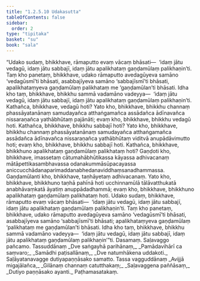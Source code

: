 ```yaml
---
title: "1.2.5.10 Udakasutta"
tableOfContents: false
sidebar:
  order: 2
type: "tipitaka"
basket: "su"
book: "sala"
---
```



<DynamicBreadcrumb />

<Division number="103" book="sala">

<Paragraph number="538" book="sala">
“Udako sudaṃ, bhikkhave, rāmaputto evaṃ vācaṃ bhāsati—  ‘idaṃ jātu vedagū, idaṃ jātu sabbajī, idaṃ jātu apalikhataṃ gaṇḍamūlaṃ palikhaṇin’ti. Taṃ kho panetaṃ, bhikkhave, udako rāmaputto avedagūyeva samāno ‘vedagūsmī’ti bhāsati, asabbajīyeva samāno ‘sabbajīsmī’ti bhāsati, apalikhataṃyeva gaṇḍamūlaṃ palikhataṃ me ‘gaṇḍamūlan’ti bhāsati. Idha kho taṃ, bhikkhave, bhikkhu sammā vadamāno vadeyya—  ‘idaṃ jātu vedagū, idaṃ jātu sabbajī, idaṃ jātu apalikhataṃ gaṇḍamūlaṃ palikhaṇin’ti.
</Paragraph>

<Paragraph number="539" book="sala">
Kathañca, bhikkhave, vedagū hoti? Yato kho, bhikkhave, bhikkhu channaṃ phassāyatanānaṃ samudayañca atthaṅgamañca assādañca ādīnavañca nissaraṇañca yathābhūtaṃ pajānāti; evaṃ kho, bhikkhave, bhikkhu vedagū hoti.
</Paragraph>

<Paragraph number="540" book="sala">
Kathañca, bhikkhave, bhikkhu sabbajī hoti? Yato kho, bhikkhave, bhikkhu channaṃ phassāyatanānaṃ samudayañca atthaṅgamañca assādañca ādīnavañca nissaraṇañca yathābhūtaṃ viditvā anupādāvimutto hoti; evaṃ kho, bhikkhave, bhikkhu sabbajī hoti.
</Paragraph>

<Paragraph number="541" book="sala">
Kathañca, bhikkhave, bhikkhuno apalikhataṃ gaṇḍamūlaṃ palikhataṃ hoti? Gaṇḍoti kho, bhikkhave, imassetaṃ cātumahābhūtikassa kāyassa adhivacanaṃ mātāpettikasambhavassa odanakummāsūpacayassa aniccucchādanaparimaddanabhedanaviddhaṃsanadhammassa. Gaṇḍamūlanti kho, bhikkhave, taṇhāyetaṃ adhivacanaṃ. Yato kho, bhikkhave, bhikkhuno taṇhā pahīnā hoti ucchinnamūlā tālāvatthukatā anabhāvaṃkatā āyatiṃ anuppādadhammā; evaṃ kho, bhikkhave, bhikkhuno apalikhataṃ gaṇḍamūlaṃ palikhataṃ hoti.
</Paragraph>

<Paragraph number="542" book="sala">
Udako sudaṃ, bhikkhave, rāmaputto evaṃ vācaṃ bhāsati—  ‘idaṃ jātu vedagū, idaṃ jātu sabbajī, idaṃ jātu apalikhataṃ gaṇḍamūlaṃ palikhaṇin’ti. Taṃ kho panetaṃ, bhikkhave, udako rāmaputto avedagūyeva samāno ‘vedagūsmī’ti bhāsati, asabbajīyeva samāno ‘sabbajīsmī’ti bhāsati; apalikhataṃyeva gaṇḍamūlaṃ ‘palikhataṃ me gaṇḍamūlan’ti bhāsati. Idha kho taṃ, bhikkhave, bhikkhu sammā vadamāno vadeyya—  ‘idaṃ jātu vedagū, idaṃ jātu sabbajī, idaṃ jātu apalikhataṃ gaṇḍamūlaṃ palikhaṇin’”ti.

</Paragraph>
</Division>

<Paragraph number="543" type="center" book="sala">
Dasamaṃ.



</Paragraph>

<Paragraph number="544" type="center" book="sala">
Saḷavaggo pañcamo.



</Paragraph>

<Paragraph number="545" type="center" book="sala">
Tassuddānaṃ


</Paragraph>

<Paragraph number="546" type="verses" book="sala">
_Dve saṅgayhā parihānaṃ,_  
_Pamādavihārī ca saṃvaro;_  
_Samādhi paṭisallānaṃ,_  
_Dve natumhākena uddakoti._  


</Paragraph>

<Paragraph number="547" type="center" book="sala">
Saḷāyatanavagge dutiyapaṇṇāsako samatto.



</Paragraph>

<Paragraph number="548" type="center" book="sala">
Tassa vagguddānaṃ


</Paragraph>

<Paragraph number="549" type="verses" book="sala">
_Avijjā migajālañca,_  
_Gilānaṃ channaṃ catutthakaṃ;_  
_Saḷavaggena paññāsaṃ,_  
_Dutiyo paṇṇāsako ayanti._  


</Paragraph>

<Paragraph number="550" type="center" book="sala">
Paṭhamasatakaṃ.
</Paragraph>
